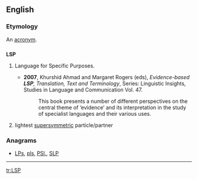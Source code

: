 ==English==
{{wikipedia|dab=LSP}}

===Etymology===
An [[acronym]].

==={{acronym}}===
'''LSP'''

# {{linguistics}} Language for Specific Purposes.
#* '''2007''', Khurshid Ahmad and Margaret Rogers (eds), ''Evidence-based '''LSP''', Translation, Text and Terminology'', Series: Linguistic Insights, Studies in Language and Communication  Vol. 47.
#*: This book presents a number of different perspectives on the central theme of ‘evidence’ and its interpretation in the study of specialist languages and their various uses.
# {{physics}} lightest [[supersymmetric]] particle/partner

===Anagrams===
* [[LPs#English|LPs]], [[pls#English|pls]], [[PSl.#English|PSl.]], [[SLP#English|SLP]]

----

[[tr:LSP]]